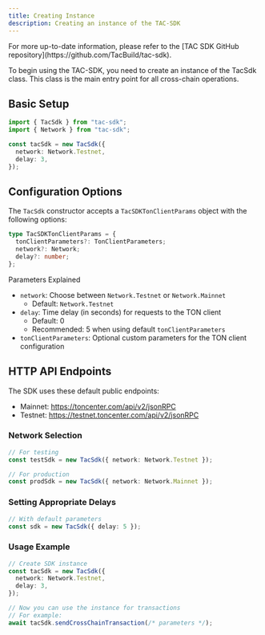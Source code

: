 ```yaml
---
title: Creating Instance
description: Creating an instance of the TAC-SDK
---
```


<Info>
  For more up-to-date information, please refer to the [TAC SDK GitHub
  repository](https://github.com/TacBuild/tac-sdk).
</Info>

To begin using the TAC-SDK, you need to create an instance of the TacSdk class. This class is the main entry point for all cross-chain operations.

## Basic Setup

```typescript
import { TacSdk } from "tac-sdk";
import { Network } from "tac-sdk";

const tacSdk = new TacSdk({
  network: Network.Testnet,
  delay: 3,
});
```

## Configuration Options

The `TacSdk` constructor accepts a `TacSDKTonClientParams` object with the following options:

```typescript
type TacSDKTonClientParams = {
  tonClientParameters?: TonClientParameters;
  network?: Network;
  delay?: number;
};
```

Parameters Explained

- `network`: Choose between `Network.Testnet` or `Network.Mainnet`
  - Default: `Network.Testnet`
- `delay`: Time delay (in seconds) for requests to the TON client
  - Default: 0
  - Recommended: 5 when using default `tonClientParameters`
- `tonClientParameters`: Optional custom parameters for the TON client configuration

## HTTP API Endpoints

The SDK uses these default public endpoints:

- Mainnet: https://toncenter.com/api/v2/jsonRPC
- Testnet: https://testnet.toncenter.com/api/v2/jsonRPC

### Network Selection

```typescript
// For testing
const testSdk = new TacSdk({ network: Network.Testnet });

// For production
const prodSdk = new TacSdk({ network: Network.Mainnet });
```

### Setting Appropriate Delays

```typescript
// With default parameters
const sdk = new TacSdk({ delay: 5 });
```

### Usage Example

```typescript
// Create SDK instance
const tacSdk = new TacSdk({
  network: Network.Testnet,
  delay: 3,
});

// Now you can use the instance for transactions
// For example:
await tacSdk.sendCrossChainTransaction(/* parameters */);
```
